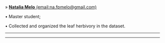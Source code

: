 » [**Natalia Melo** (email:na.fpmelo@gmail.com)](http://lattes.cnpq.br/4674781793803234)

• Master student;

• Collected and organized the leaf herbivory in the dataset.

_____________________________________________________________________________________________________

_____________________________________________________________________________________________________